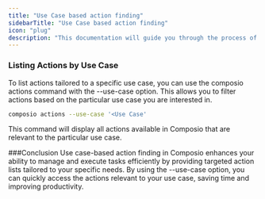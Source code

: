 ```yaml
---
title: "Use Case based action finding"
sidebarTitle: "Use Case based action finding"
icon: "plug"
description: "This documentation will guide you through the process of use case-based action finding in Composio."
---
```



### Listing Actions by Use Case
To list actions tailored to a specific use case, you can use the composio actions command with the --use-case option. This allows you to filter actions based on the particular use case you are interested in.
<CodeGroup>
```bash
composio actions --use-case '<Use Case'
```
</CodeGroup>


This command will display all actions available in Composio that are relevant to the particular use case.

###Conclusion
Use case-based action finding in Composio enhances your ability to manage and execute tasks efficiently by providing targeted action lists tailored to your specific needs. By using the --use-case option, you can quickly access the actions relevant to your use case, saving time and improving productivity.